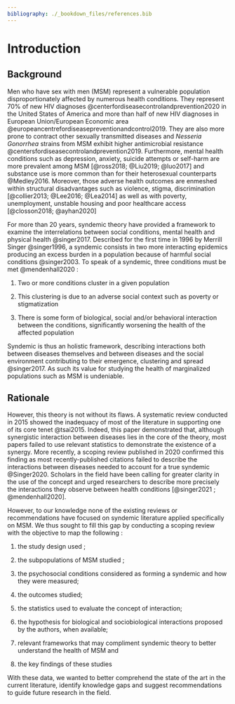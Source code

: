 ```yaml
---
bibliography: ./_bookdown_files/references.bib
---
```


# Introduction

## Background

Men who have sex with men (MSM) represent a vulnerable population disproportionately affected by numerous health conditions. They represent 70% of new HIV diagnoses @centerfordiseasecontrolandprevention2020 in the United States of America and more than half of new HIV diagnoses in European Union/European Economic area @europeancentrefordiseasepreventionandcontrol2019. They are also more prone to contract other sexually transmitted diseases and *Nesseria Gonorrhea* strains from MSM exhibit higher antimicrobial resistance @centersfordiseasecontrolandprevention2019. Furthermore, mental health conditions such as depression, anxiety, suicide attempts or self-harm are more prevalent among MSM [@ross2018; @Liu2019; @luo2017] and substance use is more common than for their heterosexual counterparts @Medley2016. Moreover, those adverse health outcomes are enmeshed within structural disadvantages such as violence, stigma, discrimination [@collier2013; @Lee2016; @Lea2014] as well as with poverty, unemployment, unstable housing and poor healthcare access [@closson2018; @ayhan2020]

For more than 20 years, syndemic theory have provided a framework to examine the interrelations between social conditions, mental health and physical health @singer2017. Described for the first time in 1996 by Merrill Singer @singer1996, a syndemic consists in two more interacting epidemics producing an excess burden in a population because of harmful social conditions @singer2003. To speak of a syndemic, three conditions must be met @mendenhall2020 :

1.  Two or more conditions cluster in a given population

2.  This clustering is due to an adverse social context such as poverty or stigmatization

3.  There is some form of biological, social and/or behavioral interaction between the conditions, significantly worsening the health of the affected population

Syndemic is thus an holistic framework, describing interactions both between diseases themselves and between diseases and the social environment contributing to their emergence, clustering and spread @singer2017. As such its value for studying the health of marginalized populations such as MSM is undeniable.

## Rationale

However, this theory is not without its flaws. A systematic review conducted in 2015 showed the inadequacy of most of the literature in supporting one of its core tenet @tsai2015. Indeed, this paper demonstrated that, although synergistic interaction between diseases lies in the core of the theory, most papers failed to use relevant statistics to demonstrate the existence of a synergy. More recently, a scoping review published in 2020 confirmed this finding as most recently-published citations failed to describe the interactions between diseases needed to account for a true syndemic @Singer2020. Scholars in the field have been calling for greater clarity in the use of the concept and urged researchers to describe more precisely the interactions they observe between health conditions [@singer2021 ; @mendenhall2020].

However, to our knowledge none of the existing reviews or recommendations have focused on syndemic literature applied specifically on MSM. We thus sought to fill this gap by conducting a scoping review with the objective to map the following :

1.  the study design used ;

2.  the subpopulations of MSM studied ;

3.  the psychosocial conditions considered as forming a syndemic and how they were measured;

4.  the outcomes studied;

5.  the statistics used to evaluate the concept of interaction;

6.  the hypothesis for biological and sociobiological interactions proposed by the authors, when available;

7.  relevant frameworks that may compliment syndemic theory to better understand the health of MSM and

8.  the key findings of these studies

With these data, we wanted to better comprehend the state of the art in the current literature, identify knowledge gaps and suggest recommendations to guide future research in the field.
